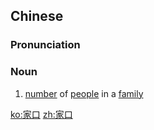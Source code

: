 ==Chinese==
{{zh-forms}}

===Pronunciation===
{{zh-pron
|m=jiākǒu
|c=gaa1 hau2
|mn=ke-kháu
|cat=n
}}

===Noun===
{{zh-noun}}

# [[number]] of [[people]] in a [[family]]

[[ko:家口]]
[[zh:家口]]